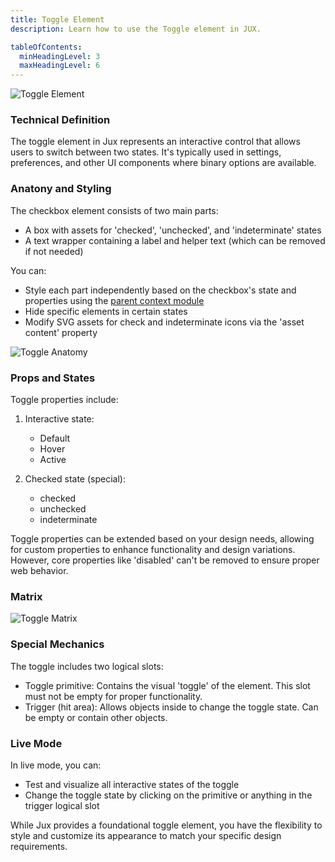 ```yaml
---
title: Toggle Element
description: Learn how to use the Toggle element in JUX.

tableOfContents:
  minHeadingLevel: 3
  maxHeadingLevel: 6
---
```



<CaptionImage caption="Toggle Element">
  <Image src={toggleElement} alt="Toggle Element" />
</CaptionImage>

### Technical Definition
The toggle element in Jux represents an interactive control that allows users to switch between two states. It's typically used in settings, preferences, and other UI components where binary options are available.

### Anatony and Styling

The checkbox element consists of two main parts:

- A box with assets for 'checked', 'unchecked', and 'indeterminate' states
- A text wrapper containing a label and helper text (which can be removed if not needed)

You can:

- Style each part independently based on the checkbox's state and properties using the [parent context module](/designers/dynamic-design-panel/props-and-variants)
- Hide specific elements in certain states
- Modify SVG assets for check and indeterminate icons via the 'asset content' property

<CaptionImage caption="Toggle Anatomy">
  <Image src={toggleAnatomy} alt="Toggle Anatomy" />
</CaptionImage>

### Props and States

Toggle properties include:

1. Interactive state:
    - Default
    - Hover
    - Active

2. Checked state (special):
    - checked
    - unchecked
    - indeterminate

Toggle properties can be extended based on your design needs, allowing for custom properties to enhance functionality and design variations. However, core properties like 'disabled' can't be removed to ensure proper web behavior.

### Matrix

<CaptionImage caption="Toggle Matrix">
  <Image src={toggleMatrix} alt="Toggle Matrix" />
</CaptionImage>

### Special Mechanics

The toggle includes two logical slots:

- Toggle primitive: Contains the visual 'toggle' of the element. This slot must not be empty for proper functionality.
- Trigger (hit area): Allows objects inside to change the toggle state. Can be empty or contain other objects.

### Live Mode

In live mode, you can:

- Test and visualize all interactive states of the toggle
- Change the toggle state by clicking on the primitive or anything in the trigger logical slot

While Jux provides a foundational toggle element, you have the flexibility to style and customize its appearance to match your specific design requirements.